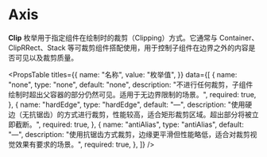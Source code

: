 # Axis

**Clip** 枚举用于指定组件在绘制时的裁剪（Clipping）方式。它通常与 Container、ClipRRect、Stack 等可裁剪组件搭配使用，用于控制子组件在边界之外的内容是否可见以及裁剪质量。


<PropsTable
  titles={{
    name: "名称",
    value: "枚举值",
  }}
  data={[
    {
      name: "none",
      type: "none",
      default: "none",
      description:
        "不进行任何裁剪，子组件绘制时超出父容器的部分仍然可见。适用于无边界限制的场景。",
      required: true,
    },
    {
      name: "hardEdge",
      type: "hardEdge",
      default: "—",
      description:
        "使用硬边（无抗锯齿）的方式进行裁剪，性能较高，适合矩形裁剪区域。超出部分将被立即截断。",
      required: true,
    },
    {
      name: "antiAlias",
      type: "antiAlias",
      default: "—",
      description:
        "使用抗锯齿方式裁剪，边缘更平滑但性能略低，适合对裁剪视觉效果有要求的场景。",
      required: true,
    },
  ]}
/>
